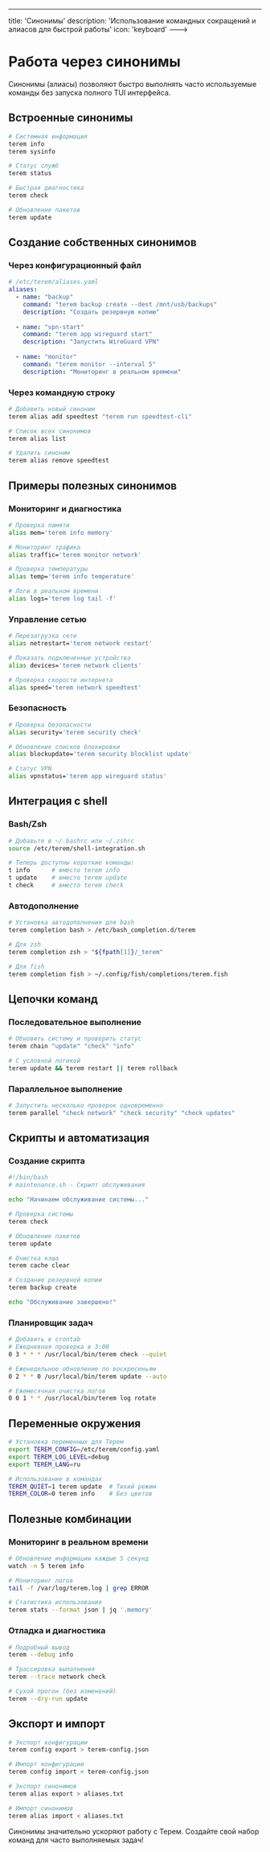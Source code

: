---
title: 'Синонимы'
description: 'Использование командных сокращений и алиасов для быстрой работы'
icon: 'keyboard'
--->

# Работа через синонимы

Синонимы (алиасы) позволяют быстро выполнять часто используемые команды без запуска полного TUI интерфейса.

## Встроенные синонимы

```bash
# Системная информация
terem info
terem sysinfo

# Статус служб
terem status

# Быстрая диагностика
terem check

# Обновление пакетов
terem update
```

## Создание собственных синонимов

### Через конфигурационный файл

```yaml
# /etc/terem/aliases.yaml
aliases:
  - name: "backup"
    command: "terem backup create --dest /mnt/usb/backups"
    description: "Создать резервную копию"
  
  - name: "vpn-start"
    command: "terem app wireguard start"
    description: "Запустить WireGuard VPN"
  
  - name: "monitor"
    command: "terem monitor --interval 5"
    description: "Мониторинг в реальном времени"
```

### Через командную строку

```bash
# Добавить новый синоним
terem alias add speedtest "terem run speedtest-cli"

# Список всех синонимов
terem alias list

# Удалить синоним
terem alias remove speedtest
```

## Примеры полезных синонимов

### Мониторинг и диагностика

```bash
# Проверка памяти
alias mem='terem info memory'

# Мониторинг трафика
alias traffic='terem monitor network'

# Проверка температуры
alias temp='terem info temperature'

# Логи в реальном времени
alias logs='terem log tail -f'
```

### Управление сетью

```bash
# Перезагрузка сети
alias netrestart='terem network restart'

# Показать подключенные устройства
alias devices='terem network clients'

# Проверка скорости интернета
alias speed='terem network speedtest'
```

### Безопасность

```bash
# Проверка безопасности
alias security='terem security check'

# Обновление списков блокировки
alias blockupdate='terem security blocklist update'

# Статус VPN
alias vpnstatus='terem app wireguard status'
```

## Интеграция с shell

### Bash/Zsh

```bash
# Добавьте в ~/.bashrc или ~/.zshrc
source /etc/terem/shell-integration.sh

# Теперь доступны короткие команды:
t info      # вместо terem info
t update    # вместо terem update
t check     # вместо terem check
```

### Автодополнение

```bash
# Установка автодополнения для bash
terem completion bash > /etc/bash_completion.d/terem

# Для zsh
terem completion zsh > "${fpath[1]}/_terem"

# Для fish
terem completion fish > ~/.config/fish/completions/terem.fish
```

## Цепочки команд

### Последовательное выполнение

```bash
# Обновить систему и проверить статус
terem chain "update" "check" "info"

# С условной логикой
terem update && terem restart || terem rollback
```

### Параллельное выполнение

```bash
# Запустить несколько проверок одновременно
terem parallel "check network" "check security" "check updates"
```

## Скрипты и автоматизация

### Создание скрипта

```bash
#!/bin/bash
# maintenance.sh - Скрипт обслуживания

echo "Начинаем обслуживание системы..."

# Проверка системы
terem check

# Обновление пакетов
terem update

# Очистка кэша
terem cache clear

# Создание резервной копии
terem backup create

echo "Обслуживание завершено!"
```

### Планировщик задач

```bash
# Добавить в crontab
# Ежедневная проверка в 3:00
0 3 * * * /usr/local/bin/terem check --quiet

# Еженедельное обновление по воскресеньям
0 2 * * 0 /usr/local/bin/terem update --auto

# Ежемесячная очистка логов
0 0 1 * * /usr/local/bin/terem log rotate
```

## Переменные окружения

```bash
# Установка переменных для Терем
export TEREM_CONFIG=/etc/terem/config.yaml
export TEREM_LOG_LEVEL=debug
export TEREM_LANG=ru

# Использование в командах
TEREM_QUIET=1 terem update  # Тихий режим
TEREM_COLOR=0 terem info    # Без цветов
```

## Полезные комбинации

### Мониторинг в реальном времени

```bash
# Обновление информации каждые 5 секунд
watch -n 5 terem info

# Мониторинг логов
tail -f /var/log/terem.log | grep ERROR

# Статистика использования
terem stats --format json | jq '.memory'
```

### Отладка и диагностика

```bash
# Подробный вывод
terem --debug info

# Трассировка выполнения
terem --trace network check

# Сухой прогон (без изменений)
terem --dry-run update
```

## Экспорт и импорт

```bash
# Экспорт конфигурации
terem config export > terem-config.json

# Импорт конфигурации
terem config import < terem-config.json

# Экспорт синонимов
terem alias export > aliases.txt

# Импорт синонимов
terem alias import < aliases.txt
```

<Note>
  Синонимы значительно ускоряют работу с Терем. Создайте свой набор команд для часто выполняемых задач!
</Note>